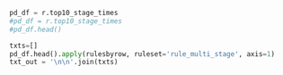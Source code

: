 ```python
pd_df = r.top10_stage_times
#pd_df = r.top10_stage_times
#pd_df.head()

txts=[]
pd_df.head().apply(rulesbyrow, ruleset='rule_multi_stage', axis=1)
txt_out = '\n\n'.join(txts)
```